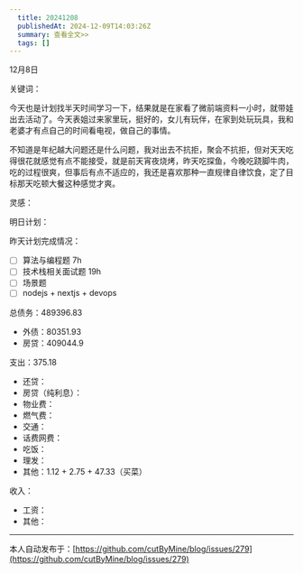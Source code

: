 ```yaml
---
  title: 20241208
  publishedAt: 2024-12-09T14:03:26Z
  summary: 查看全文>>
  tags: []
---
```


12月8日 

关键词：

今天也是计划找半天时间学习一下，结果就是在家看了微前端资料一小时，就带娃出去活动了。今天表姐过来家里玩，挺好的，女儿有玩伴，在家到处玩玩具，我和老婆才有点自己的时间看电视，做自己的事情。

不知道是年纪越大问题还是什么问题，我对出去不抗拒，聚会不抗拒，但对天天吃得很花就感觉有点不能接受，就是前天宵夜烧烤，昨天吃探鱼，今晚吃跷脚牛肉，吃的过程很爽，但事后有点不适应的，我还是喜欢那种一直规律自律饮食，定了目标那天吃顿大餐这种感觉才爽。

灵感：

明日计划：

昨天计划完成情况：
- [ ] 算法与编程题 7h
- [ ] 技术栈相关面试题 19h
- [ ] 场景题
- [ ] nodejs + nextjs + devops

总债务：489396.83
- 外债：80351.93
- 房贷：409044.9

支出：375.18
- 还贷：
- 房贷（纯利息）：
- 物业费：
- 燃气费：
- 交通：
- 话费网费：
- 吃饭：
- 理发：
- 其他：1.12 + 2.75 + 47.33（买菜）

收入：
- 工资：
- 其他：


---
本人自动发布于：[https://github.com/cutByMine/blog/issues/279](https://github.com/cutByMine/blog/issues/279)
